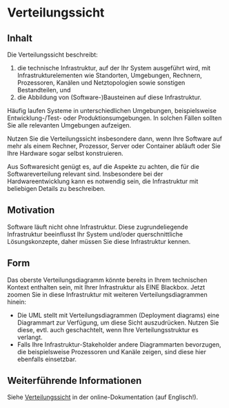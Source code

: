 # Verteilungssicht

## Inhalt
Die Verteilungssicht beschreibt:

1. die technische Infrastruktur, auf der Ihr System ausgeführt wird, mit Infrastrukturelementen wie Standorten, Umgebungen, Rechnern, Prozessoren, Kanälen und Netztopologien sowie sonstigen Bestandteilen, und
2. die Abbildung von (Software-)Bausteinen auf diese Infrastruktur.

Häufig laufen Systeme in unterschiedlichen Umgebungen, beispielsweise Entwicklung-/Test- oder Produktionsumgebungen.
In solchen Fällen sollten Sie alle relevanten Umgebungen aufzeigen.

Nutzen Sie die Verteilungssicht insbesondere dann, wenn Ihre Software auf mehr als einem Rechner, Prozessor, Server oder Container abläuft oder Sie Ihre Hardware sogar selbst konstruieren.

Aus Softwaresicht genügt es, auf die Aspekte zu achten, die für die Softwareverteilung relevant sind.
Insbesondere bei der Hardwareentwicklung kann es notwendig sein, die Infrastruktur mit beliebigen Details zu beschreiben.

## Motivation
Software läuft nicht ohne Infrastruktur.
Diese zugrundeliegende Infrastruktur beeinflusst Ihr System und/oder querschnittliche Lösungskonzepte, daher müssen Sie diese Infrastruktur kennen.

## Form
Das oberste Verteilungsdiagramm könnte bereits in Ihrem technischen Kontext enthalten sein, mit Ihrer Infrastruktur als EINE Blackbox.
Jetzt zoomen Sie in diese Infrastruktur mit weiteren Verteilungsdiagrammen hinein:

- Die UML stellt mit Verteilungsdiagrammen (Deployment diagrams) eine Diagrammart zur Verfügung, um diese Sicht auszudrücken.
Nutzen Sie diese, evtl. auch geschachtelt, wenn Ihre Verteilungsstruktur es verlangt.
- Falls Ihre Infrastruktur-Stakeholder andere Diagrammarten bevorzugen, die beispielsweise Prozessoren und Kanäle zeigen, sind diese hier ebenfalls einsetzbar.

## Weiterführende Informationen

Siehe [Verteilungssicht](https://docs.arc42.org/section-7/) in der online-Dokumentation (auf Englisch!).
